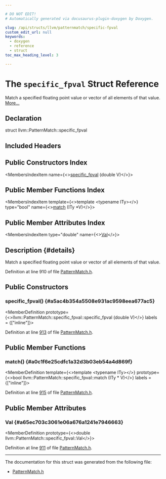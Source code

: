 ```yaml
---

# DO NOT EDIT!
# Automatically generated via docusaurus-plugin-doxygen by Doxygen.

slug: /api/structs/llvm/patternmatch/specific-fpval
custom_edit_url: null
keywords:
  - doxygen
  - reference
  - struct
toc_max_heading_level: 3

---
```





# The `specific_fpval` Struct Reference

<DoxygenPage pluginConfig={pluginConfig}>

Match a specified floating point value or vector of all elements of that value. <a href="#details">More...</a>

## Declaration

<CodeBlock>struct llvm::PatternMatch::specific_fpval</CodeBlock>

## Included Headers

<IncludesList>
<IncludesListItem
  filePath="llvm/IR/PatternMatch.h"
  permalink="/docs/api/files/include/include/llvm/include/llvm/ir/patternmatch-h"
  isLocal="true" />
</IncludesList>

## Public Constructors Index

<MembersIndex>

<MembersIndexItem
  name={<><a href="#a5ac4b354a5508e931ac9598eea677ac5">specific&#95;fpval</a> (double V)</>}>
</MembersIndexItem>

</MembersIndex>

## Public Member Functions Index

<MembersIndex>

<MembersIndexItem
  template={<>template &lt;typename ITy&gt;</>}
  type="bool"
  name={<><a href="#a0c1f6e25cdfc1a32d3b03eb54a4d869f">match</a> (ITy &#42;V)</>}>
</MembersIndexItem>

</MembersIndex>

## Public Member Attributes Index

<MembersIndex>

<MembersIndexItem
  type="double"
  name={<><a href="#a65ec703c3061e06a676a1241e7946663">Val</a></>}>
</MembersIndexItem>

</MembersIndex>

## Description {#details}

Match a specified floating point value or vector of all elements of that value.

Definition at line 910 of file <a href="/docs/api/files/include/include/llvm/include/llvm/ir/patternmatch-h">PatternMatch.h</a>.

<SectionDefinition>

## Public Constructors

### specific&#95;fpval() {#a5ac4b354a5508e931ac9598eea677ac5}

<MemberDefinition
  prototype={<>llvm::PatternMatch::specific&#95;fpval::specific&#95;fpval (double V)</>}
  labels = {["inline"]}>

Definition at line <a href="/docs/api/files/include/include/llvm/include/llvm/ir/patternmatch-h/#l00913">913</a> of file <a href="/docs/api/files/include/include/llvm/include/llvm/ir/patternmatch-h">PatternMatch.h</a>.
</MemberDefinition>

</SectionDefinition>

<SectionDefinition>

## Public Member Functions

### match() {#a0c1f6e25cdfc1a32d3b03eb54a4d869f}

<MemberDefinition
  template={<>template &lt;typename ITy&gt;</>}
  prototype={<>bool llvm::PatternMatch::specific&#95;fpval::match (ITy &#42; V)</>}
  labels = {["inline"]}>

Definition at line <a href="/docs/api/files/include/include/llvm/include/llvm/ir/patternmatch-h/#l00915">915</a> of file <a href="/docs/api/files/include/include/llvm/include/llvm/ir/patternmatch-h">PatternMatch.h</a>.
</MemberDefinition>

</SectionDefinition>

<SectionDefinition>

## Public Member Attributes

### Val {#a65ec703c3061e06a676a1241e7946663}

<MemberDefinition
  prototype={<>double llvm::PatternMatch::specific&#95;fpval::Val</>}>

Definition at line <a href="/docs/api/files/include/include/llvm/include/llvm/ir/patternmatch-h/#l00911">911</a> of file <a href="/docs/api/files/include/include/llvm/include/llvm/ir/patternmatch-h">PatternMatch.h</a>.
</MemberDefinition>

</SectionDefinition>

<hr/>

The documentation for this struct was generated from the following file:

<ul>
<li><a href="/docs/api/files/include/include/llvm/include/llvm/ir/patternmatch-h">PatternMatch.h</a></li>
</ul>

</DoxygenPage>
